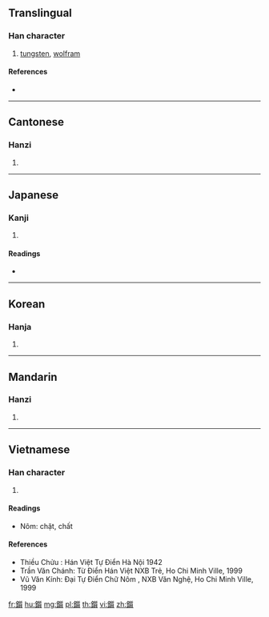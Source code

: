 {{character info/new}}
{{also|锧}}
==Translingual==

===Han character===
{{Han char|rn=167|rad=金|as=15|sn=23|four=82186|canj=CHLC}}

# [[tungsten]], [[wolfram]]

====References====
* {{Han ref|kx=1325.190|dkj=41000|dj=1826.150|hdz=64270.090|uh=9455|ud=37973|bh=F84B|bd=63563}}

----

==Cantonese==

===Hanzi===
{{yue-hanzi|jyut=|y=jat1|sim=锧}}

# {{defn|lang=yue|sort=金15}}

----

==Japanese==

===Kanji===
{{ja-kanji|grade=|rs=金15}}

# {{defn|lang=ja|sort=金15}}

====Readings====
* {{ja-readings|on=[[しつ]] (shitsu), [[しち]] (shichi)|kun=[[かなとこ]] (kanatoko)}}

----

==Korean==

===Hanja===
{{ko-hanja|hangeul=질|eumhun=|rv=jil|mr=chil|y=cil}}

# {{defn|lang=ko|sort=金15}}

----

==Mandarin==

===Hanzi===
{{cmn-hanzi|sim=锧|pin=[[zhì]] ([[zhi4]])|wg=chih<sup>4</sup>}}

# {{defn|lang=cmn|sort=金15}}

----

==Vietnamese==

===Han character===
{{vi-hantu|chất|rs=金15}}

# {{defn|lang=vi|sort=金15}}

====Readings====
* Nôm: chặt, chất

====References====
* Thiều Chửu : Hán Việt Tự Điển Hà Nội 1942
* Trần Văn Chánh: Từ Điển Hán Việt NXB Trẻ, Ho Chi Minh Ville, 1999
* Vũ Văn Kính: Đại Tự Điển Chữ Nôm , NXB Văn Nghệ, Ho Chi Minh Ville, 1999

[[fr:鑕]]
[[hu:鑕]]
[[mg:鑕]]
[[pl:鑕]]
[[th:鑕]]
[[vi:鑕]]
[[zh:鑕]]